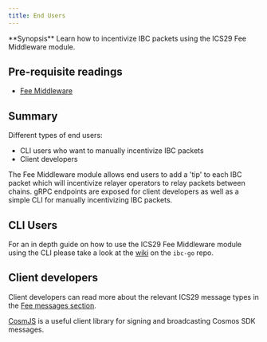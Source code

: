 ```yaml
---
title: End Users
---
```

<Note>
**Synopsis**
Learn how to incentivize IBC packets using the ICS29 Fee Middleware module.
</Note>

<Note>

## Pre-requisite readings

* [Fee Middleware](01-overview)

</Note>

## Summary

Different types of end users:

* CLI users who want to manually incentivize IBC packets
* Client developers

The Fee Middleware module allows end users to add a 'tip' to each IBC packet which will incentivize relayer operators to relay packets between chains. gRPC endpoints are exposed for client developers as well as a simple CLI for manually incentivizing IBC packets.

## CLI Users

For an in depth guide on how to use the ICS29 Fee Middleware module using the CLI please take a look at the [wiki](https://github.com/cosmos/ibc-go/wiki/Fee-enabled-fungible-token-transfers#asynchronous-incentivization-of-a-fungible-token-transfer) on the `ibc-go` repo.

## Client developers

Client developers can read more about the relevant ICS29 message types in the [Fee messages section](03-msgs).

[CosmJS](https://github.com/cosmos/cosmjs) is a useful client library for signing and broadcasting Cosmos SDK messages.
